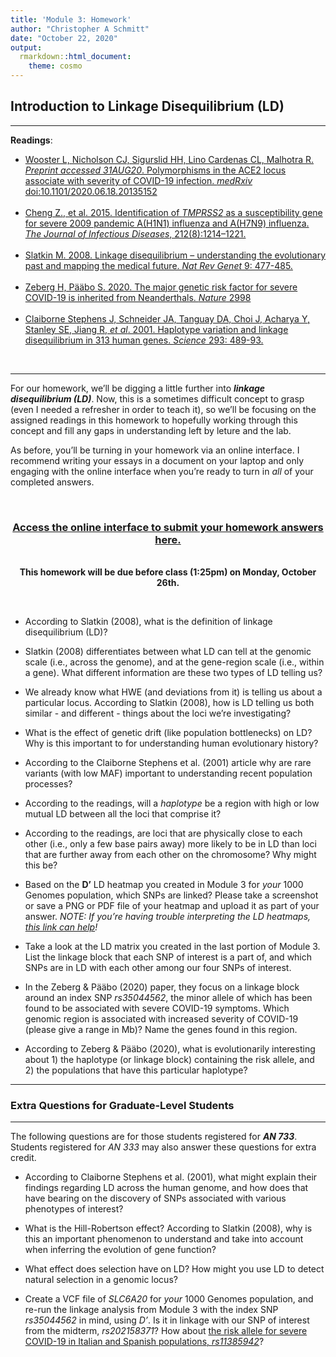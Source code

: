 ```yaml
---
title: 'Module 3: Homework'
author: "Christopher A Schmitt"
date: "October 22, 2020"
output: 
  rmarkdown::html_document:
    theme: cosmo
---
```


## Introduction to Linkage Disequilibrium (LD)

***

**Readings**:<ul> 
<li>[Wooster L, Nicholson CJ, Sigurslid HH, Lino Cardenas CL, Malhotra R. *Preprint accessed 31AUG20*. Polymorphisms in the ACE2 locus associate with severity of COVID-19 infection. *medRxiv* doi:10.1101/2020.06.18.20135152](https://www.medrxiv.org/content/10.1101/2020.06.18.20135152v1.full.pdf)</li><br>
<li>[Cheng Z., et al. 2015. Identification of *TMPRSS2* as a susceptibility gene for severe 2009 pandemic A(H1N1) influenza and A(H7N9) influenza. *The Journal of Infectious Diseases*, 212(8):1214–1221.](https://academic.oup.com/jid/article/212/8/1214/2193475)</li><br>
<li>[Slatkin M. 2008. Linkage disequilibrium – understanding the evolutionary past and mapping the medical future. *Nat Rev Genet* 9: 477-485.](https://www.nature.com/articles/nrg2361)</li><br>
<li>[Zeberg H, Pääbo S. 2020. The major genetic risk factor for severe COVID-19 is inherited from Neanderthals. *Nature* 2998 ](https://www.nature.com/articles/s41586-020-2818-3)</li><br>
<li>[Claiborne Stephens J, Schneider JA, Tanguay DA, Choi J, Acharya Y, Stanley SE, Jiang R, *et al*. 2001. Haplotype variation and linkage disequilibrium in 313 human genes. *Science* 293: 489-93.](http://science.sciencemag.org/content/293/5529/489)</li></ul><br>

***

For our homework, we'll be digging a little further into ***linkage disequilibrium (LD)***. Now, this is a sometimes difficult concept to grasp (even I needed a refresher in order to teach it), so we'll be focusing on the assigned readings in this homework to hopefully working through this concept and fill any gaps in understanding left by leture and the lab.

As before, you'll be turning in your homework via an online interface.  I recommend writing your essays in a document on your laptop and only engaging with the online interface when you're ready to turn in *all* of your completed answers. 

<br>

<center>
### [Access the online interface to submit your homework answers here.](https://goo.gl/forms/HVN5KaCMlzbzeAHK2)

<br>**This homework will be due before class (1:25pm) on Monday, October 26th.**

</center><br>

* According to Slatkin (2008), what is the definition of linkage disequilibrium (LD)?

* Slatkin (2008) differentiates between what LD can tell at the genomic scale (i.e., across the genome), and at the gene-region scale (i.e., within a gene). What different information are these two types of LD telling us?

* We already know what HWE (and deviations from it) is telling us about a particular locus. According to Slatkin (2008), how is LD telling us both similar - and different - things about the loci we're investigating?

* What is the effect of genetic drift (like population bottlenecks) on LD? Why is this important to for understanding human evolutionary history?

* According to the Claiborne Stephens et al. (2001) article why are rare variants (with low MAF) important to understanding recent population processes?

* According to the readings, will a *haplotype* be a region with high or low mutual LD between all the loci that comprise it?

* According to the readings, are loci that are physically close to each other (i.e., only a few base pairs away) more likely to be in LD than loci that are further away from each other on the chromosome? Why might this be?

* Based on the **D'** LD heatmap you created in Module 3 for *your* 1000 Genomes population, which SNPs are linked? Please take a screenshot or save a PNG or PDF file of your heatmap and upload it as part of your answer. *NOTE: If you're having trouble interpreting the LD heatmaps, [this link can help](https://estrip.org/articles/read/tinypliny/44920/Linkage_Disequilibrium_Blocks_Triangles.html)!*<br>

* Take a look at the LD matrix you created in the last portion of Module 3. List the linkage block that each SNP of interest is a part of, and which SNPs are in LD with each other among our four SNPs of interest.

* In the Zeberg & Pääbo (2020) paper, they focus on a linkage block around an index SNP *rs35044562*, the minor allele of which has been found to be associated with severe COVID-19 symptoms. Which genomic region is associated with increased severity of COVID-19 (please give a range in Mb)?  Name the genes found in this region.

* According to Zeberg & Pääbo (2020), what is evolutionarily interesting about 1) the haplotype (or linkage block) containing the risk allele, and 2) the populations that have this particular haplotype?

***

### Extra Questions for Graduate-Level Students

***

The following questions are for those students registered for ***AN 733***. Students registered for *AN 333* may also answer these questions for extra credit.<br>

* According to Claiborne Stephens et al. (2001), what might explain their findings regarding LD across the human genome, and how does that have bearing on the discovery of SNPs associated with various phenotypes of interest?

* What is the Hill-Robertson effect? According to Slatkin (2008), why is this an important phenomenon to understand and take into account when inferring the evolution of gene function?

* What effect does selection have on LD? How might you use LD to detect natural selection in a genomic locus?

* Create a VCF file of *SLC6A20* for *your* 1000 Genomes population, and re-run the linkage analysis from Module 3 with the index SNP *rs35044562* in mind, using *D'*. Is it in linkage with our SNP of interest from the midterm, *rs202158371*? How about [the risk allele for severe COVID-19 in Italian and Spanish populations, *rs11385942*](https://www.ncbi.nlm.nih.gov/pmc/articles/PMC7315890/)? <br><br><br>
